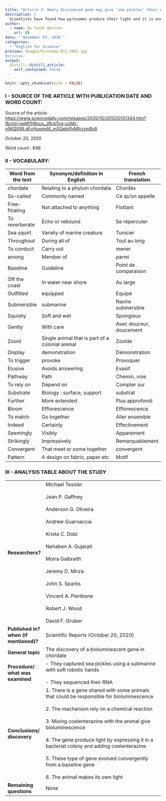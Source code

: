 ```yaml
---
title: "Article 3: Newly discovered gene may give ‘sea pickles’ their glow."
description: |
  Scientists have found how pyrosomes produce their light and it is even more fascinating when you know pyrosome is a Chordate, like us!
author:
  - name: De Tandt Bastien
    url: {}
date: "`November 07, 2020`"
categories:
  - "English for Science"
preview: Image3/Pyrosoma-B12_3862.jpg
#preview: 
output:
  distill::distill_article:
    self_contained: false
---
```


```r
knitr::opts_chunk$set(echo = FALSE)
```

### I - SOURCE OF THE ARTICLE WITH PUBLICATION DATE AND WORD COUNT:

Source of the article: [https://www.sciencedaily.com/releases/2020/10/201020131344.htm?fbclid=IwAR1h8ouv_JRcbTsg-uzMx-n5KQX9lLgEvHupmd4_mSQebilfvMfcrzni8z8](https://www.sciencedaily.com/releases/2020/10/201020131344.htm?fbclid=IwAR1h8ouv_JRcbTsg-uzMx-n5KQX9lLgEvHupmd4_mSQebilfvMfcrzni8z8)

October 20, 2020

Word count : 646

### II - VOCABULARY: 

| Word from the text | Synonym/definition in English                   | French translation      |
| ------------------ | ----------------------------------------------- | ----------------------- |
| chordate           | Relating to a phylum chordata                   | Chordés                 |
| So-called          | Commonly named                                  | Ce qu’on appelle        |
| Free-floating      | Not attached to anything                        | Flottant                |
| To reverberate     | Echo or rebound                                 | Se répercuter           |
| Sea squirt         | Variety of marine creature                      | Tunicier                |
| Throughout         | During all of                                   | Tout au long            |
| To conduct         | Carry out                                       | mener                   |
| among              | Member of                                       | parmi                   |
| Baseline           | Guideline                                       | Point de comparaison    |
| Off the coast      | In water near shore                             | Au large                |
| Outfitted          | equipped                                        | Equipé                  |
| Submersible        | submarine                                       | Navire submersible      |
| Squishy            | Soft and wet                                    | Spongieux               |
| Gently             | With care                                       | Avec douceur, doucement |
| Zooid              | Single animal that is part of a colonial animal | Zooïde                  |
| Display            | demonstration                                   | Démonstration           |
| To trigger         | provoke                                         | Provoquer               |
| Elusive            | Avoids answering                                | Evasif                  |
| Pathway            | Path                                            | Chemin, voie            |
| To rely on         | Depend on                                       | Compter sur             |
| Substrate          | Biology : surface, support                      | substrat                |
| Further            | More extended                                   | Plus approfondi         |
| Bloom              | Efflorescence                                   | Efflorescence           |
| To match           | Go together                                     | Aller ensemble          |
| Indeed             | Certainly                                       | Effectivement           |
| Seemingly          | Visibly                                         | Apparement              |
| Strikingly         | Impressively                                    | Remarquablement         |
| Convergent         | That meet or come together                      | convergent              |
| Pattern            | A design on fabric, paper etc                   | Motif                   |

### III - ANALYSIS TABLE ABOUT THE STUDY 

|                                        	|                                                                                                                                                                                                                                                                                                                                                                                                                                         	|
|----------------------------------------	|-----------------------------------------------------------------------------------------------------------------------------------------------------------------------------------------------------------------------------------------------------------------------------------------------------------------------------------------------------------------------------------------------------------------------------------------	|
| **Researchers?**                       	| Michael Tessler<br><br>Jean P. Gaffney<br><br>Anderson G. Oliveira<br><br>Andrew Guarnaccia<br><br>Krista C. Dobi<br><br>Nehaben A. Gujarati<br><br>Moira Galbraith<br><br>Jeremy D. Mirza<br><br>John S. Sparks<br><br>Vincent A. Pieribone<br><br>Robert J. Wood<br><br>David F. Gruber                                                                                                                                               	|
| **Published in? when (if mentioned)?** 	| Scientific Reports (October 20, 2020)                                                                                                                                                                                                                                                                                                                                                                                                   	|
| **General topic**                      	| The discovery of a bioluminescent gene in chordate                                                                                                                                                                                                                                                                                                                                                                                      	|
| **Procedure/ what was examined**       	| - They captured sea pickles using a submarine with soft robotic hands<br><br>- They sequenced their RNA                                                                                                                                                                                                                                                                                                                                 	|
| **Conclusions/ discovery**             	| 1. There is a gene shared with some animals that could be responsible for bioluminescence<br><br>2. The machanism rely on a chemical reaction<br><br>3. Mixing coelenterazine with the animal give bioluminescence  <br><br>4. The gene produce light by expressing it in a bacterial colony and adding coelenterazine <br><br>5. These type of gene evolved convergently from a baseline gene<br><br>6. The animal makes its own light 	|
| **Remaining questions**                	| None                                                                                                                                                                                                                                                                                                                                                                                                                                    	|



